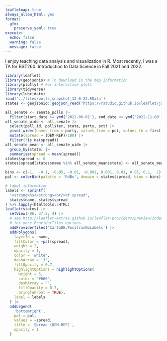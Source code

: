 ```yaml
---
leafletmap: true
always_allow_html: yes
format: 
  gfm:
    preserve_yaml: true
execute:
  echo: false
  warning: false
  message: false
---
```



I enjoy teaching data analysis and visualization in R.
Most recently, I was a TA for BST260: Introduction to Data Science in Fall 2021 
and 2022. 


```r
library(leaflet)
library(geojsonio) # To download in the map information
library(plotly) # For interactive plots
library(tidyverse)
library(lubridate)
load('../files/polls_snapshot_12-6-22.RData')
states <- geojsonio::geojson_read("https://rstudio.github.io/leaflet/json/us-states.geojson", what = "sp")
```

```r
all_senate <- senate_polls |>
  filter(start_date >= ymd('2022-06-01'), end_date <= ymd('2022-11-08'))
all_senate_wide <- all_senate |>
  select(poll_id, pollster, state, party, pct) |>
  pivot_wider(names_from = party, values_from = pct, values_fn = first) |>
  mutate(spread = (DEM-REP)/100) |>
  filter(!is.na(spread))
all_senate_mean <- all_senate_wide |>
  group_by(state) |>
  summarise(spread = mean(spread)) 
states$spread <- 0
states$spread[states$name %in% all_senate_mean$state] <- all_senate_mean$spread
```

```r
bins <- c(-1,  -0.1, -0.05, -0.01, -0.001, 0.001, 0.01, 0.05, 0.1,  1)
pal <- colorBin(palette = 'RdBu', domain = states$spread, bins = bins)

# label information
labels <- sprintf(
  "<strong>%s</strong><br/>%f spread",
  states$name, states$spread
) %>% lapply(htmltools::HTML)
leaflet(states) |>
  setView(-96, 37.8, 4) |>
  # see http://leaflet-extras.github.io/leaflet-providers/preview/index.html
  # for more ProviderTiles options
  addProviderTiles('CartoDB.PositronNoLabels') |> 
  addPolygons(
    layerId = ~name,
    fillColor = ~pal(spread),
    weight = 2,
    opacity = 1,
    color = 'white',
    dashArray = '3',
    fillOpacity = 0.7,
    highlightOptions = highlightOptions(
      weight = 5,
      color = "#666",
      dashArray = "",
      fillOpacity = 0.7,
      bringToFront = TRUE),
    label = labels
  ) |>
  addLegend(
    'bottomright',
    pal = pal,
    values = ~spread,
    title = 'Spread (DEM-REP)',
    opacity = 1
  )
```



